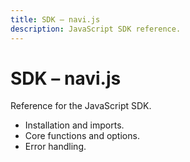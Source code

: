 ```yaml
---
title: SDK – navi.js
description: JavaScript SDK reference.
---
```


# SDK – navi.js

Reference for the JavaScript SDK.

- Installation and imports.
- Core functions and options.
- Error handling.

